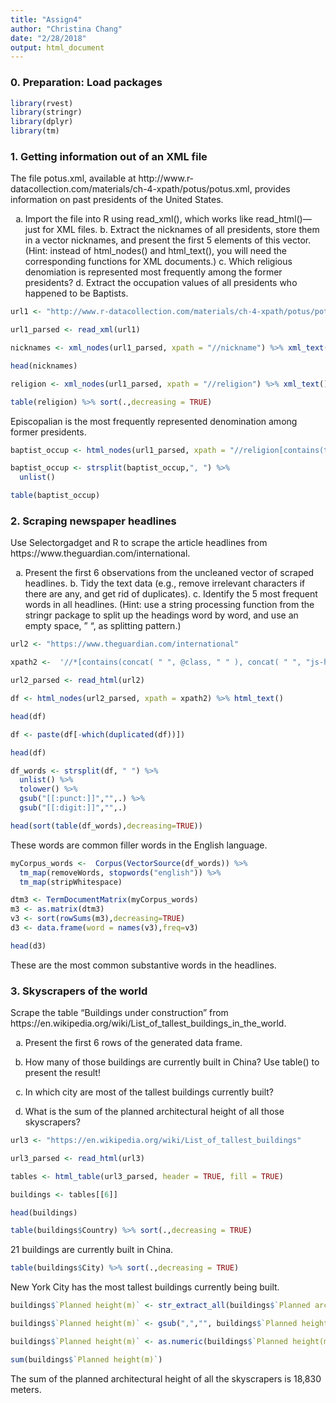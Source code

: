 ```yaml
---
title: "Assign4"
author: "Christina Chang"
date: "2/28/2018"
output: html_document
---
```

### 0. Preparation: Load packages
```r
library(rvest)
library(stringr)
library(dplyr)
library(tm)
```

### 1. Getting information out of an XML file

The file potus.xml, available at http://www.r-datacollection.com/materials/ch-4-xpath/potus/potus.xml, provides information on past presidents of the United States.

a. Import the file into R using read_xml(), which works like read_html()---just for XML files. b. Extract the nicknames of all presidents, store them in a vector nicknames, and present the first 5 elements of this vector. (Hint: instead of html_nodes() and html_text(), you will need the corresponding functions for XML documents.) c. Which religious denomiation is represented most frequently among the former presidents? d. Extract the occupation values of all presidents who happened to be Baptists.

```r
url1 <- "http://www.r-datacollection.com/materials/ch-4-xpath/potus/potus.xml"

url1_parsed <- read_xml(url1)

nicknames <- xml_nodes(url1_parsed, xpath = "//nickname") %>% xml_text()

head(nicknames)

religion <- xml_nodes(url1_parsed, xpath = "//religion") %>% xml_text()

table(religion) %>% sort(.,decreasing = TRUE)
```
Episcopalian is the most frequently represented denomination among former presidents.
```r
baptist_occup <- html_nodes(url1_parsed, xpath = "//religion[contains(text(), 'Baptist')]/preceding-sibling::occupation") %>% xml_text()

baptist_occup <- strsplit(baptist_occup,", ") %>% 
  unlist() 

table(baptist_occup)
```

### 2. Scraping newspaper headlines

Use Selectorgadget and R to scrape the article headlines from https://www.theguardian.com/international.

a. Present the first 6 observations from the uncleaned vector of scraped headlines. b. Tidy the text data (e.g., remove irrelevant characters if there are any, and get rid of duplicates). c. Identify the 5 most frequent words in all headlines. (Hint: use a string processing function from the stringr package to split up the headings word by word, and use an empty space, " ", as splitting pattern.)

```r
url2 <- "https://www.theguardian.com/international"

xpath2 <-  '//*[contains(concat( " ", @class, " " ), concat( " ", "js-headline-text", " " ))]'

url2_parsed <- read_html(url2)

df <- html_nodes(url2_parsed, xpath = xpath2) %>% html_text()

head(df)

df <- paste(df[-which(duplicated(df))])

head(df)

df_words <- strsplit(df, " ") %>% 
  unlist() %>% 
  tolower() %>% 
  gsub("[[:punct:]]","",.) %>% 
  gsub("[[:digit:]]","",.)

head(sort(table(df_words),decreasing=TRUE))
```
These words are common filler words in the English language. 

```r
myCorpus_words <-  Corpus(VectorSource(df_words)) %>% 
  tm_map(removeWords, stopwords("english")) %>% 
  tm_map(stripWhitespace)

dtm3 <- TermDocumentMatrix(myCorpus_words)
m3 <- as.matrix(dtm3)
v3 <- sort(rowSums(m3),decreasing=TRUE)
d3 <- data.frame(word = names(v3),freq=v3)

head(d3)
```
These are the most common substantive words in the headlines. 

### 3. Skyscrapers of the world

Scrape the table "Buildings under construction" from https://en.wikipedia.org/wiki/List_of_tallest_buildings_in_the_world.

a. Present the first 6 rows of the generated data frame.

b. How many of those buildings are currently built in China? Use table() to present the result!

c. In which city are most of the tallest buildings currently built?

d. What is the sum of the planned architectural height of all those skyscrapers?
```r
url3 <- "https://en.wikipedia.org/wiki/List_of_tallest_buildings"

url3_parsed <- read_html(url3)

tables <- html_table(url3_parsed, header = TRUE, fill = TRUE)

buildings <- tables[[6]]

head(buildings)

table(buildings$Country) %>% sort(.,decreasing = TRUE)
```
21 buildings are currently built in China.

```r
table(buildings$City) %>% sort(.,decreasing = TRUE)
```
New York City has the most tallest buildings currently being built.

```r
buildings$`Planned height(m)` <- str_extract_all(buildings$`Planned architectural height`, "^\\d+\\W?\\d+")

buildings$`Planned height(m)` <- gsub(",","", buildings$`Planned height(m)`) 

buildings$`Planned height(m)` <- as.numeric(buildings$`Planned height(m)`)

sum(buildings$`Planned height(m)`)
```
The sum of the planned architectural height of all the skyscrapers is 18,830 meters.